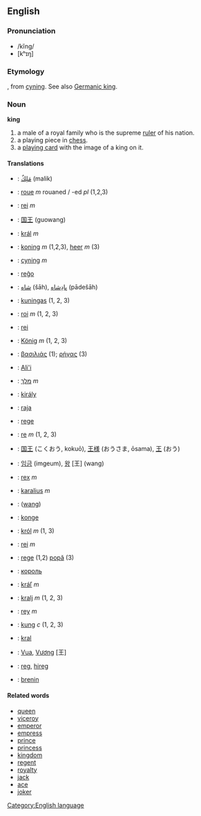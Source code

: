 ==English==

[[Category:English language]]
===Pronunciation===
*/kĭng/
*[kʰɪŋ]
===Etymology===
{{enm}}, from {{ang}} [[cyning]]. See also [[w:Germanic king|Germanic king]].

===Noun===
'''king'''
#a male of a royal family who is the supreme [[ruler]] of his nation.
#a playing piece in [[chess]].
#a [[playing card]] with the image of a king on it.

====Translations====
*{{ar}}: [[مَلِكٌ]] (malik)
*{{br}}: [[roue]] ''m'' rouaned / -ed ''pl'' (1,2,3)
*{{ca}}: [[rei]] ''m''
*{{zh}}: [[国王]] (guowang)
*{{cs}}: [[král]] ''m''
*{{nl}}: [[koning]] ''m'' (1,2,3), [[heer]] ''m'' (3)
*{{ang}}: [[cyning]] ''m''
*{{eo}}: [[reĝo]]
*{{fa}}: [[شاه]] (šāh), [[پادِشاه]] (pādešāh)
*{{fi}}: [[kuningas]] (1, 2, 3)
*{{fr}}: [[roi]] ''m'' (1, 2, 3)
*{{gl}}: [[rei]]
*{{de}}: [[König]] ''m'' (1, 2, 3)
*{{el}}: [[βασιλιάς]] (1); [[ρήγας]] (3)
*{{haw}}: [[Ali'i]] 
*{{he}}: [[מלך]] ''m''
*{{hu}}: [[király]]
*{{id}}: [[raja]]
*{{ia}}: [[rege]]
*{{it}}: [[re]] ''m'' (1, 2, 3)
*{{ja}}: [[国王]] (こくおう, kokuō), [[王様]] (おうさま, ōsama), [[王]] (おう)
*{{ko}}: [[임금]] (imgeum), [[왕]] [王] (wang)
*{{la}}: [[rex]] ''m'' 
*{{lt}}: [[karalius]] ''m''
*{{mnc}}: ([[wang]])
*{{no}}: [[konge]]
*{{pl}}: [[król]] ''m'' (1, 3)
*{{pt}}: [[rei]] ''m''
*{{ro}}: [[rege]] (1,2) [[popă]] (3)
*{{ru}}: [[король]]
*{{sk}}: [[kráľ]] ''m''
*{{sl}}: [[kralj]] ''m'' (1, 2, 3)
*{{es}}: [[rey]] ''m''
*{{sv}}: [[kung]] ''c'' (1, 2, 3)
*{{tr}}: [[kral]]
*{{vi}}: [[Vua]], [[Vương]] [王]
*{{vo}}: [[reg]], [[hireg]]
*{{cy}}: [[brenin]]

====Related words====
*[[queen]]
*[[viceroy]]
*[[emperor]]
*[[empress]]
*[[prince]]
*[[princess]]
*[[kingdom]]
*[[regent]]
*[[royal]]ty
*[[jack]]
*[[ace]]
*[[joker]]